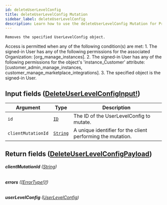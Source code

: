 ```yaml
---
id: deleteUserLevelConfig
title: deleteUserLevelConfig Mutation
sidebar_label: deleteUserLevelConfig
description: Learn how to use the deleteUserLevelConfig Mutation for Prismatic's API.
---
```


    Removes the specified UserLevelConfig object.

Access is permitted when any of the following condition(s) are met: 1. The signed-in User has any of the following permissions for the associated Organization: [org_manage_instances]. 2. The signed-in User has any of the following permissions for the object's 'instance_Customer' attribute: [customer_admin_manage_instances, customer_manage_marketplace_integrations]. 3. The specified object is the signed-in User.

## Input fields ([DeleteUserLevelConfigInput!](api/schema/input_object/DeleteUserLevelConfigInput.mdx))

| Argument           | Type                                     | Description                                                 |
| ------------------ | ---------------------------------------- | ----------------------------------------------------------- |
| `id`               | [`ID`](api/schema/scalar/ID.mdx)         | The ID of the UserLevelConfig to mutate.                    |
| `clientMutationId` | [`String`](api/schema/scalar/String.mdx) | A unique identifier for the client performing the mutation. |

## Return fields ([DeleteUserLevelConfigPayload](api/schema/object/DeleteUserLevelConfigPayload.mdx))

###### <b>clientMutationId</b> ([String](api/schema/scalar/String.mdx))

###### <b>errors</b> ([[ErrorType!]!](api/schema/object/ErrorType.mdx))

###### <b>userLevelConfig</b> ([UserLevelConfig](api/schema/object/UserLevelConfig.mdx))
